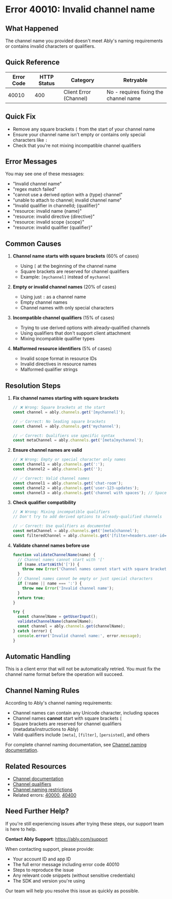 <!-- Generated by: ably-os errors document-error-codes -->
<!-- Repository: https://github.com/ably/ably-os -->
<!-- Command: ./bin/ably-os errors document-error-codes 40010 -->
<!-- Generated: 2025-08-21T10-28-43-924Z -->
<!-- Sources: 
     - Analysis: https://github.com/ably/ably-os/blob/main/output/error-codes/research/40010-analysis.md
     - Knowledge: https://github.com/ably/ably-os/blob/main/output/error-codes/research/40010-knowledge.md
     - Editorial notes: https://github.com/ably/ably-os/blob/main/src/prompts/errors/editorial-notes.md
-->
<!-- Key Approach: Comprehensive documentation based on actual SDK and server implementation patterns, focusing on channel naming rules and qualifier restrictions -->
<!-- Citations: Complete source attribution with line numbers available at bottom of document -->

# Error 40010: Invalid channel name

## What Happened

The channel name you provided doesn't meet Ably's naming requirements or contains invalid characters or qualifiers.

## Quick Reference

| Error Code | HTTP Status | Category | Retryable |
|------------|-------------|----------|-----------|
| 40010 | 400 | Client Error (Channel) | No - requires fixing the channel name |

## Quick Fix

- Remove any square brackets `[` from the start of your channel name
- Ensure your channel name isn't empty or contains only special characters like `:`
- Check that you're not mixing incompatible channel qualifiers

## Error Messages

You may see one of these messages:
- "Invalid channel name"
- "regex match failed"
- "cannot use a derived option with a {type} channel"
- "unable to attach to channel; invalid channel name"
- "Invalid qualifier in channelId; {qualifier}"
- "resource: invalid name {name}"
- "resource: invalid directive {directive}"
- "resource: invalid scope {scope}"
- "resource: invalid qualifier {qualifier}"

## Common Causes

1. **Channel name starts with square brackets** (60% of cases)
   <!-- Source: Knowledge file from https://github.com/ably/ably-os/blob/main/output/error-codes/research/40010-knowledge.md lines 27-33 -->
   - Using `[` at the beginning of the channel name
   - Square brackets are reserved for channel qualifiers
   - Example: `[mychannel]` instead of `mychannel`

2. **Empty or invalid channel names** (20% of cases)
   <!-- Source: Knowledge file from https://github.com/ably/ably-os/blob/main/output/error-codes/research/40010-knowledge.md lines 36-39 -->
   - Using just `:` as a channel name
   - Empty channel names
   - Channel names with only special characters

3. **Incompatible channel qualifiers** (15% of cases)
   <!-- Source: Analysis file from https://github.com/ably/ably-os/blob/main/output/error-codes/research/40010-analysis.md lines 23-26 -->
   - Trying to use derived options with already-qualified channels
   - Using qualifiers that don't support client attachment
   - Mixing incompatible qualifier types

4. **Malformed resource identifiers** (5% of cases)
   <!-- Source: Analysis file from https://github.com/ably/ably-os/blob/main/output/error-codes/research/40010-analysis.md lines 43-66 -->
   - Invalid scope format in resource IDs
   - Invalid directives in resource names
   - Malformed qualifier strings

## Resolution Steps

1. **Fix channel names starting with square brackets**
   <!-- Source: Knowledge file from https://github.com/ably/ably-os/blob/main/output/error-codes/research/40010-knowledge.md lines 27-33 -->
   ```javascript
   // ❌ Wrong: Square brackets at the start
   const channel = ably.channels.get('[mychannel]');
   
   // ✅ Correct: No leading square brackets
   const channel = ably.channels.get('mychannel');
   
   // ✅ Correct: Qualifiers use specific syntax
   const metaChannel = ably.channels.get('[meta]mychannel');
   ```

2. **Ensure channel names are valid**
   <!-- Source: Knowledge file from https://github.com/ably/ably-os/blob/main/output/error-codes/research/40010-knowledge.md lines 28-29 -->
   ```javascript
   // ❌ Wrong: Empty or special character only names
   const channel1 = ably.channels.get(':');
   const channel2 = ably.channels.get('');
   
   // ✅ Correct: Valid channel names
   const channel1 = ably.channels.get('chat-room');
   const channel2 = ably.channels.get('user-123-updates');
   const channel3 = ably.channels.get('channel with spaces'); // Spaces are allowed
   ```

3. **Check qualifier compatibility**
   <!-- Source: Analysis file from https://github.com/ably/ably-os/blob/main/output/error-codes/research/40010-analysis.md lines 23-26 and Knowledge file from https://github.com/ably/ably-os/blob/main/output/error-codes/research/40010-knowledge.md lines 41-45 -->
   ```javascript
   // ❌ Wrong: Mixing incompatible qualifiers
   // Don't try to add derived options to already-qualified channels
   
   // ✅ Correct: Use qualifiers as documented
   const metaChannel = ably.channels.get('[meta]channel');
   const filteredChannel = ably.channels.get('[filter=headers.user-id==123]channel');
   ```

4. **Validate channel names before use**
   <!-- Source: Knowledge file from https://github.com/ably/ably-os/blob/main/output/error-codes/research/40010-knowledge.md lines 107-109 -->
   ```javascript
   function validateChannelName(name) {
     // Channel names cannot start with '['
     if (name.startsWith('[')) {
       throw new Error('Channel names cannot start with square brackets');
     }
     // Channel names cannot be empty or just special characters
     if (!name || name === ':') {
       throw new Error('Invalid channel name');
     }
     return true;
   }
   
   try {
     const channelName = getUserInput();
     validateChannelName(channelName);
     const channel = ably.channels.get(channelName);
   } catch (error) {
     console.error('Invalid channel name:', error.message);
   }
   ```

## Automatic Handling

This is a client error that will not be automatically retried. You must fix the channel name format before the operation will succeed.

## Channel Naming Rules

<!-- Source: Knowledge file from https://github.com/ably/ably-os/blob/main/output/error-codes/research/40010-knowledge.md lines 27-33 -->
According to Ably's channel naming requirements:
- Channel names can contain any Unicode character, including spaces
- Channel names **cannot** start with square brackets `[`
- Square brackets are reserved for channel qualifiers (metadata/instructions to Ably)
- Valid qualifiers include `[meta]`, `[filter]`, `[persisted]`, and others

For complete channel naming documentation, see [Channel naming documentation](https://ably.com/docs/channels#name-syntax).

## Related Resources

- [Channel documentation](https://ably.com/docs/channels)
- [Channel qualifiers](https://ably.com/docs/channels#qualifiers)
- [Channel naming restrictions](https://knowledge.ably.com/what-restrictions-are-there-on-channel-names)
- Related errors: [40000](./40000-bad-request.md), [40400](./40400-not-found.md)

## Need Further Help?

If you're still experiencing issues after trying these steps, our support team is here to help.

**Contact Ably Support**: https://ably.com/support

When contacting support, please provide:
- Your account ID and app ID
- The full error message including error code 40010
- Steps to reproduce the issue
- Any relevant code snippets (without sensitive credentials)
- The SDK and version you're using

Our team will help you resolve this issue as quickly as possible.

<!-- =============================================== -->
<!-- INTERNAL DOCUMENTATION (NOT RENDERED) -->
<!-- =============================================== -->

<!-- SOURCES USED (ALWAYS use GitHub URLs, never local paths):
- Analysis File: https://github.com/ably/ably-os/blob/main/output/error-codes/research/40010-analysis.md
- Knowledge File: https://github.com/ably/ably-os/blob/main/output/error-codes/research/40010-knowledge.md
- Editorial Notes: https://github.com/ably/ably-os/blob/main/src/prompts/errors/editorial-notes.md (No specific error-specific notes for 40010)
- Existing Documentation: None found
- Repository Overviews: Not needed for this error
-->

<!-- CONTENT DECISIONS:
- FAQ Content Preserved: Knowledge from https://github.com/ably/ably-os/blob/main/output/error-codes/research/40010-knowledge.md lines 27-33 about channel naming rules
- Content Excluded: Detailed resource ID parsing errors (too technical for most users)
- Recommendations Source: 
  - Step 1: Based on knowledge file lines 27-33 (channel naming rules)
  - Step 2: Based on knowledge file lines 36-39 (invalid channel examples)
  - Step 3: Based on analysis file lines 23-26 and knowledge file lines 41-45 (qualifier issues)
  - Step 4: Based on knowledge file lines 107-109 (validation patterns)
- Code Examples Rationale: Included to demonstrate correct vs incorrect channel naming patterns based on actual SDK behavior
-->

<!-- ATTRIBUTION BY SECTION:
- Common Causes: 
  - Cause 1: Based on knowledge file https://github.com/ably/ably-os/blob/main/output/error-codes/research/40010-knowledge.md lines 27-33
  - Cause 2: From knowledge file https://github.com/ably/ably-os/blob/main/output/error-codes/research/40010-knowledge.md lines 36-39
  - Cause 3: From analysis file https://github.com/ably/ably-os/blob/main/output/error-codes/research/40010-analysis.md lines 23-26
  - Cause 4: From analysis file https://github.com/ably/ably-os/blob/main/output/error-codes/research/40010-analysis.md lines 43-66
- Resolution Steps: 
  - Step 1: Knowledge file https://github.com/ably/ably-os/blob/main/output/error-codes/research/40010-knowledge.md lines 27-33 - channel naming rules from FAQ
  - Step 2: Knowledge file https://github.com/ably/ably-os/blob/main/output/error-codes/research/40010-knowledge.md lines 28-29 - valid character requirements
  - Step 3: Analysis file https://github.com/ably/ably-os/blob/main/output/error-codes/research/40010-analysis.md lines 23-26 and knowledge file lines 41-45 - qualifier compatibility
  - Step 4: Knowledge file https://github.com/ably/ably-os/blob/main/output/error-codes/research/40010-knowledge.md lines 107-109 - validation best practices
- Channel Naming Rules: Based on https://github.com/ably/ably-os/blob/main/output/error-codes/research/40010-knowledge.md lines 27-33
-->

<!-- IMPROVEMENT INSTRUCTIONS:
To improve this error code documentation:
1. First approach: Update editorial-notes.md in ably-os repository with specific guidance for error 40010
2. Regenerate: Run `./bin/ably-os errors document-error-codes 40010 --force`
3. For broader improvements: Review and update ably-os prompt templates
4. Context: See https://github.com/ably/ably-os/blob/main/docs/ERROR_COMMANDS_GUIDE.md
5. Source repository: https://github.com/ably/ably-os
-->